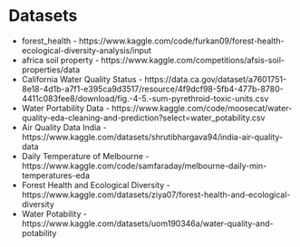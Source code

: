# Datasets

- forest_health - https://www.kaggle.com/code/furkan09/forest-health-ecological-diversity-analysis/input
- africa soil property - https://www.kaggle.com/competitions/afsis-soil-properties/data
- California Water Quality Status - https://data.ca.gov/dataset/a7601751-8e18-4d1b-a7f1-e395ca9d3517/resource/4f9dcf98-5fb4-477b-8780-4411c083fee8/download/fig.-4-5.-sum-pyrethroid-toxic-units.csv
- Water Portability Data - https://www.kaggle.com/code/moosecat/water-quality-eda-cleaning-and-prediction?select=water_potability.csv
- Air Quality Data India - https://www.kaggle.com/datasets/shrutibhargava94/india-air-quality-data
- Daily Temperature of Melbourne - https://www.kaggle.com/code/samfaraday/melbourne-daily-min-temperatures-eda
- Forest Health and Ecological Diversity - https://www.kaggle.com/datasets/ziya07/forest-health-and-ecological-diversity
- Water Potability - https://www.kaggle.com/datasets/uom190346a/water-quality-and-potability
